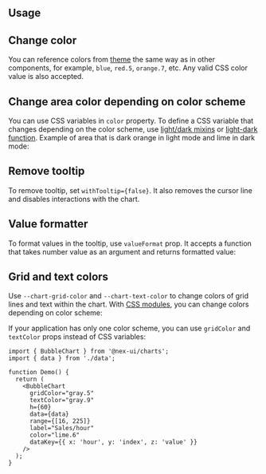 

## Usage

<Demo data={BubbleChartDemos.usage} />

## Change color

You can reference colors from [theme](/theming/theme-object) the same way as in
other components, for example, `blue`, `red.5`, `orange.7`, etc. Any valid CSS
color value is also accepted.

<Demo data={BubbleChartDemos.color} />

## Change area color depending on color scheme

You can use CSS variables in `color` property. To define a CSS variable that
changes depending on the color scheme, use [light/dark mixins](/styles/postcss-preset/#dark-and-light-mixins)
or [light-dark function](/styles/postcss-preset/#light-dark-function). Example
of area that is dark orange in light mode and lime in dark mode:

<Demo data={BubbleChartDemos.colorSchemeColor} />

## Remove tooltip

To remove tooltip, set `withTooltip={false}`. It also removes the cursor line
and disables interactions with the chart.

<Demo data={BubbleChartDemos.noTooltip} />

## Value formatter

To format values in the tooltip, use `valueFormat` prop. It accepts
a function that takes number value as an argument and returns formatted value:

<Demo data={BubbleChartDemos.valueFormatter} />

## Grid and text colors

Use `--chart-grid-color` and `--chart-text-color` to change colors of
grid lines and text within the chart. With [CSS modules](/styles/css-modules/), you can change colors
depending on color scheme:

<Demo data={BubbleChartDemos.gridColor} />

If your application has only one color scheme, you can use `gridColor` and `textColor`
props instead of CSS variables:

```tsx
import { BubbleChart } from '@nex-ui/charts';
import { data } from './data';

function Demo() {
  return (
    <BubbleChart
      gridColor="gray.5"
      textColor="gray.9"
      h={60}
      data={data}
      range={[16, 225]}
      label="Sales/hour"
      color="lime.6"
      dataKey={{ x: 'hour', y: 'index', z: 'value' }}
    />
  );
}
```
